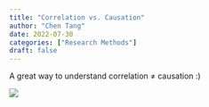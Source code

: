 ```yaml
---
title: "Correlation vs. Causation"
author: "Chen Tang"
date: 2022-07-30
categories: ["Research Methods"]
draft: false
---
```


A great way to understand correlation $\ne$ causation :)

![](correlation-vs-causation.jpg)
